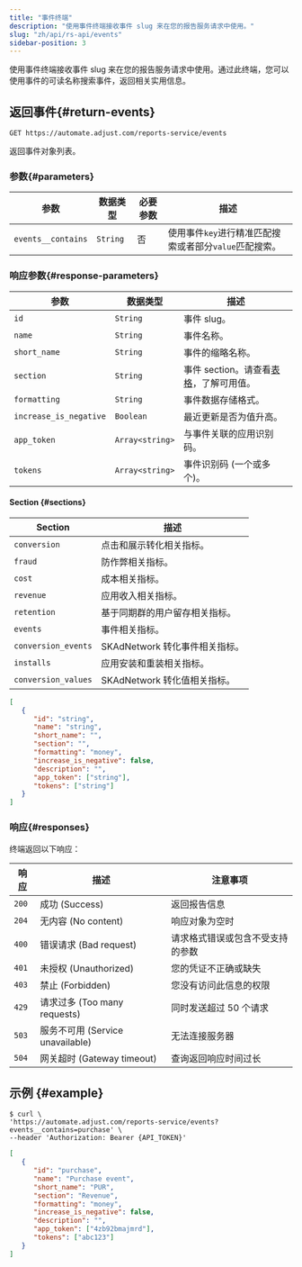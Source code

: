 ```yaml
---
title: "事件终端"
description: "使用事件终端接收事件 slug 来在您的报告服务请求中使用。"
slug: "zh/api/rs-api/events"
sidebar-position: 3
---
```


使用事件终端接收事件 slug 来在您的报告服务请求中使用。通过此终端，您可以使用事件的可读名称搜索事件，返回相关实用信息。

## 返回事件{#return-events}

<CodeBlock title="终端" highlight="/reports-service/events">

```http
GET https://automate.adjust.com/reports-service/events
```

</CodeBlock>

返回事件对象列表。

### 参数{#parameters}

| 参数               | 数据类型 | 必要参数 | 描述                                                   |
| ------------------ | -------- | -------- | ------------------------------------------------------ |
| `events__contains` | `String` | 否       | 使用事件`key`进行精准匹配搜索或者部分`value`匹配搜索。 |

### 响应参数{#response-parameters}

| 参数                   | 数据类型        | 描述                                                          |
| ---------------------- | --------------- | ------------------------------------------------------------- |
| `id`                   | `String`        | 事件 slug。                                                   |
| `name`                 | `String`        | 事件名称。                                                    |
| `short_name`           | `String`        | 事件的缩略名称。                                              |
| `section`              | `String`        | 事件 section。请查看[表格](#rs-events-sections)，了解可用值。 |
| `formatting`           | `String`        | 事件数据存储格式。                                            |
| `increase_is_negative` | `Boolean`       | 最近更新是否为值升高。                                        |
| `app_token`            | `Array<string>` | 与事件关联的应用识别码。                                      |
| `tokens`               | `Array<string>` | 事件识别码 \(一个或多个\)。                                   |

#### Section {#sections}

| Section             | 描述                           |
| ------------------- | ------------------------------ |
| `conversion`        | 点击和展示转化相关指标。       |
| `fraud`             | 防作弊相关指标。               |
| `cost`              | 成本相关指标。                 |
| `revenue`           | 应用收入相关指标。             |
| `retention`         | 基于同期群的用户留存相关指标。 |
| `events`            | 事件相关指标。                 |
| `conversion_events` | SKAdNetwork 转化事件相关指标。 |
| `installs`          | 应用安装和重装相关指标。       |
| `conversion_values` | SKAdNetwork 转化值相关指标。   |

<CodeBlock title="响应格式">

```json
[
   {
      "id": "string",
      "name": "string",
      "short_name": "",
      "section": "",
      "formatting": "money",
      "increase_is_negative": false,
      "description": "",
      "app_token": ["string"],
      "tokens": ["string"]
   }
]
```

</CodeBlock>

### 响应{#responses}

终端返回以下响应：

| 响应  | 描述                               | 注意事项                         |
| ----- | ---------------------------------- | -------------------------------- |
| `200` | 成功 \(Success\)                   | 返回报告信息                     |
| `204` | 无内容 \(No content\)              | 响应对象为空时                   |
| `400` | 错误请求 \(Bad request\)           | 请求格式错误或包含不受支持的参数 |
| `401` | 未授权 \(Unauthorized\)            | 您的凭证不正确或缺失             |
| `403` | 禁止 \(Forbidden\)                 | 您没有访问此信息的权限           |
| `429` | 请求过多 \(Too many requests\)     | 同时发送超过 50 个请求           |
| `503` | 服务不可用 \(Service unavailable\) | 无法连接服务器                   |
| `504` | 网关超时 \(Gateway timeout\)       | 查询返回响应时间过长             |

## 示例 {#example}

<CodeBlock title="cURL" highlight="events__contains=purchase">

```console
$ curl \
'https://automate.adjust.com/reports-service/events?events__contains=purchase' \
--header 'Authorization: Bearer {API_TOKEN}'
```

</CodeBlock>
<CodeBlock title="成功响应">

```json
[
   {
      "id": "purchase",
      "name": "Purchase event",
      "short_name": "PUR",
      "section": "Revenue",
      "formatting": "money",
      "increase_is_negative": false,
      "description": "",
      "app_token": ["4zb92bmajmrd"],
      "tokens": ["abc123"]
   }
]
```

</CodeBlock>
